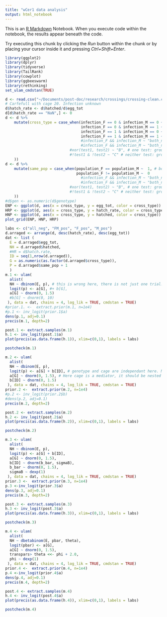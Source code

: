 ```yaml
---
title: "wCer1 data analysis"
output: html_notebook
---
```


This is an [R Markdown](http://rmarkdown.rstudio.com) Notebook. When you execute code within the notebook, the results appear beneath the code. 

Try executing this chunk by clicking the *Run* button within the chunk or by placing your cursor inside it and pressing *Ctrl+Shift+Enter*. 

```r
library(ggplot2)
library(dplyr)
library(tidyverse)
library(TailRank)
library(cowplot)
library(ggbeeswarm)
library(rethinking)
set_ulam_cmdstan(TRUE)
```
```r
d <- read.csv("~/Documents/post-doc/research/crossings/crossing-clean.csv", header = T, sep = ",")
# Carfefull with cage 20. Infection unknown
d$hatch_rate <- d$hatched/d$egg_tot
d[d$hatch_rate == "NaN",] <- 0
d <- d %>% 
    mutate(cross_type = case_when(infection_F == 0 & infection_M == 0 ~ "bothNeg" , # both tests: group A
                                  infection_F == 0 & infection_M == 1 ~ "Mpos",
                                  infection_F == 1 & infection_M == 0 ~ "Fpos",
                                  infection_F == 1 & infection_M == 1 ~ "FMpos"
                                  #infection_F && infection_M ~ "both_neg",
                                  #infection_F && infection_M ~ "both_neg"
                             #xor(test1, test2) ~ "B", # one test: group B
                             #!test1 & !test2 ~ "C" # neither test: group C
    ))
d <- d %>% 
    mutate(same_pop = case_when(population_F == population_M ~  1, # both tests: group A
                                population_F != population_M ~  0
                                  #infection_F && infection_M ~ "both_neg",
                                  #infection_F && infection_M ~ "both_neg"
                             #xor(test1, test2) ~ "B", # one test: group B
                             #!test1 & !test2 ~ "C" # neither test: group C
    ))
#d$gen <- as.numeric(d$genotype)
ENP <- ggplot(d, aes(x = cross_type, y = egg_tot, color = cross_type)) + geom_beeswarm(cex = 3)
HRP <- ggplot(d, aes(x = cross_type, y = hatch_rate, color = cross_type)) + geom_beeswarm(cex = 3)
HNP <- ggplot(d, aes(x = cross_type, y = hatched, color = cross_type)) + geom_beeswarm(cex = 3)
plot_grid(ENP, HNP, HRP)
```
```r
labs <- c("all_neg", "FM_pos", "F_pos", "M_pos")
d.arraged <- arrange(d, desc(hatch_rate), desc(egg_tot))
dat <- list (
  E = d.arraged$egg_tot,
  NH = d.arraged$hatched,
  #HR = d$hatch.rate,
  ID = seq(1,nrow(d.arraged)),
  G = as.numeric(as.factor(d.arraged$cross_type)),
  P = d.arraged$same_pop + 1
  )
m.1 <- ulam(
  alist(
  NH ~ dbinom(E, p), # this is wrong here, there is not just one trial.
  logit(p) <- a[G], #+ b[G],
  a[G] ~ dnorm(0, 1.5)
  #b[G] ~ dnorm(0, 10)
 ), data = dat, chains = 4, log_lik = TRUE, cmdstan = TRUE)
#prior.1. <-  extract.prior(m.1, n=1e4)
#p.1 <- inv_logit(prior.1$a)
dens(p.1, adj=0.1)
precis(m.1, depth=2)
```
```r
post.1 <- extract.samples(m.1)
h.1 <- inv_logit(post.1$a)
plot(precis(as.data.frame(h.1)), xlim=c(0,1), labels = labs)
```
```r
postcheck(m.1)
```

```r
m.2 <- ulam(
  alist(
  NH ~ dbinom(E, p),
  logit(p) <- a[G] + b[ID], # genotype and cage are independant here. Maybe they hould be nested, as mixed model.
  a[G] ~ dnorm(0, 1.5), # Here cage is a mediator, it should be nested factor.
  b[ID] ~ dnorm(0, 1.5)
 ), data = dat, chains = 4, log_lik = TRUE, cmdstan = TRUE)
prior.2 <-  extract.prior(m.2, n=1e4)
#p.2 <- inv_logit(prior.2$b)
#dens(p.2, adj=0.1)
precis(m.2, depth=2)
```
```r
post.2 <- extract.samples(m.2)
h.2 <- inv_logit(post.2$a)
plot(precis(as.data.frame(h.2)), xlim=c(0,1), labels = labs)
```
```r
postcheck(m.2)
```
```r
m.3 <- ulam(
  alist(
  NH ~ dbinom(E, p),
  logit(p) <- a[G] + b[ID],
  a[G] ~ dnorm(0, 1.5),
  b[ID] ~ dnorm(b_bar, sigmaB),
  b_bar ~ dnorm(0, 1.5),
  sigmaB ~ dexp(1)
 ), data = dat, chains = 4, log_lik = TRUE, cmdstan = TRUE)
prior.3 <-  extract.prior(m.3, n=1e4)
p.3 <-inv_logit(prior.3$a)
dens(p.3, adj=0.1)
precis(m.3, depth=2)
```
```r
post.3 <- extract.samples(m.3)
h.3 <- inv_logit(post.3$a)
plot(precis(as.data.frame(h.3)), xlim=c(0,1), labels = labs)
```
```r
postcheck(m.3)
```
```r
m.4 <- ulam(
  alist(
  NH ~ dbetabinom(E, pbar, theta),
  logit(pbar) <- a[G],
  a[G] ~ dnorm(0, 1.5),
  transpars> theta <<- phi + 2.0,
  phi ~ dexp(1)
 ), data = dat, chains = 4, log_lik = TRUE, cmdstan = TRUE)
prior.4 <-  extract.prior(m.4, n=1e4)
p.4 <-inv_logit(prior.4$a)
dens(p.4, adj=0.1)
precis(m.4, depth=2)
```
```r
post.4 <- extract.samples(m.4)
h.4 <- inv_logit(post.4$a)
plot(precis(as.data.frame(h.4)), xlim=c(0,1), labels = labs)
```

```r
postcheck(m.4)
```